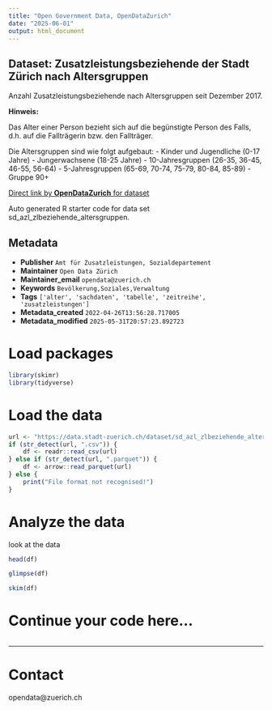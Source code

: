 ```yaml
---
title: "Open Government Data, OpenDataZurich"
date: "2025-06-01"
output: html_document
---
```


## Dataset: Zusatzleistungsbeziehende der Stadt Zürich nach Altersgruppen

Anzahl Zusatzleistungsbeziehende nach Altersgruppen seit Dezember 2017. 


**Hinweis:**

Das Alter einer Person bezieht sich auf die begünstigte Person des Falls, d.h. auf die Fallträgerin bzw. den Fallträger. 

Die Altersgruppen sind wie folgt aufgebaut:
- Kinder und Jugendliche (0-17 Jahre)
- Jungerwachsene (18-25 Jahre)
- 10-Jahresgruppen (26-35, 36-45, 46-55, 56-64)
- 5-Jahresgruppen (65-69, 70-74, 75-79, 80-84, 85-89)
- Gruppe 90+

[]()



[Direct link by **OpenDataZurich** for dataset](https://data.stadt-zuerich.ch/dataset/sd_azl_zlbeziehende_altersgruppen)

Auto generated R starter code for data set sd_azl_zlbeziehende_altersgruppen.

## Metadata

- **Publisher** `Amt für Zusatzleistungen, Sozialdepartement`
- **Maintainer** `Open Data Zürich`
- **Maintainer_email** `opendata@zuerich.ch`
- **Keywords** `Bevölk­erung,Soziales,Ver­walt­ung`
- **Tags** `['alter', 'sachdaten', 'tabelle', 'zeitreihe', 'zusatzleistungen']`
- **Metadata_created** `2022-04-26T13:56:28.717005`
- **Metadata_modified** `2025-05-31T20:57:23.892723`


# Load packages

```r
library(skimr)
library(tidyverse)
```

# Load the data

```r
url <- "https://data.stadt-zuerich.ch/dataset/sd_azl_zlbeziehende_altersgruppen/download/sd_azl_zlbeziehende_altersgruppen.csv"
if (str_detect(url, ".csv")) {
    df <- readr::read_csv(url)
} else if (str_detect(url, ".parquet")) {
    df <- arrow::read_parquet(url)
} else {
    print("File format not recognised!")
}
```

# Analyze the data

look at the data
```r
head(df)
```

```r
glimpse(df)
```

```r
skim(df)
```

# Continue your code here...

```r

```

------------------------------------------------------------------------

# Contact

opendata@zuerich.ch
